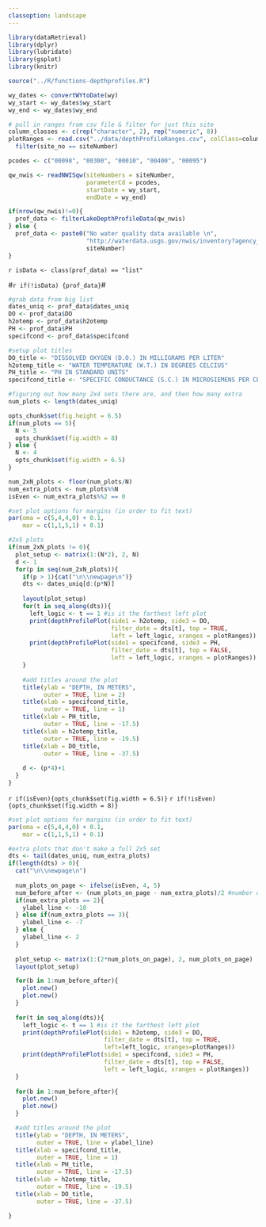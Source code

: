 ```yaml
---
classoption: landscape
---
```


```r
library(dataRetrieval)
library(dplyr)
library(lubridate)
library(gsplot)
library(knitr)

source("../R/functions-depthprofiles.R")
```

```r
wy_dates <- convertWYtoDate(wy)
wy_start <- wy_dates$wy_start
wy_end <- wy_dates$wy_end

# pull in ranges from csv file & filter for just this site
column_classes <- c(rep("character", 2), rep("numeric", 8))
plotRanges <- read.csv("../data/depthProfileRanges.csv", colClass=column_classes) %>% 
  filter(site_no == siteNumber)

pcodes <- c("00098", "00300", "00010", "00400", "00095")

qw_nwis <- readNWISqw(siteNumbers = siteNumber, 
                      parameterCd = pcodes, 
                      startDate = wy_start, 
                      endDate = wy_end)

if(nrow(qw_nwis)!=0){
  prof_data <- filterLakeDepthProfileData(qw_nwis)
} else {
  prof_data <- paste0("No water quality data available \n",
                      "http://waterdata.usgs.gov/nwis/inventory?agency_code=USGS&site_no=",
                      siteNumber)
}
```

`r isData <- class(prof_data) == "list"`

#`r if(!isData) {prof_data}`#

```r
#grab data from big list
dates_uniq <- prof_data$dates_uniq
DO <- prof_data$DO
h2otemp <- prof_data$h2otemp
PH <- prof_data$PH
specifcond <- prof_data$specifcond

#setup plot titles
DO_title <- "DISSOLVED OXYGEN (D.O.) IN MILLIGRAMS PER LITER"
h2otemp_title <- "WATER TEMPERATURE (W.T.) IN DEGREES CELCIUS"
PH_title <- "PH IN STANDARD UNITS"
specifcond_title <- "SPECIFIC CONDUCTANCE (S.C.) IN MICROSIEMENS PER CENTIMETER AT 25 DEGREES CELCIUS"

#figuring out how many 2x4 sets there are, and then how many extra
num_plots <- length(dates_uniq)

opts_chunk$set(fig.height = 6.5)
if(num_plots == 5){
  N <- 5
  opts_chunk$set(fig.width = 8)
} else {
  N <- 4
  opts_chunk$set(fig.width = 6.5)
}

num_2xN_plots <- floor(num_plots/N)
num_extra_plots <- num_plots%%N
isEven <- num_extra_plots%%2 == 0

```

```r

#set plot options for margins (in order to fit text)
par(oma = c(5,4,4,0) + 0.1,
    mar = c(1,1,5,1) + 0.1)

#2x5 plots
if(num_2xN_plots != 0){
  plot_setup <- matrix(1:(N*2), 2, N)
  d <- 1
  for(p in seq(num_2xN_plots)){
    if(p > 1){cat("\n\\newpage\n")}
    dts <- dates_uniq[d:(p*N)]
  
    layout(plot_setup)
    for(t in seq_along(dts)){
      left_logic <- t == 1 #is it the farthest left plot
      print(depthProfilePlot(side1 = h2otemp, side3 = DO, 
                             filter_date = dts[t], top = TRUE, 
                             left = left_logic, xranges = plotRanges))
      print(depthProfilePlot(side1 = specifcond, side3 = PH, 
                             filter_date = dts[t], top = FALSE, 
                             left = left_logic, xranges = plotRanges))
    }
    
    #add titles around the plot
    title(ylab = "DEPTH, IN METERS",
          outer = TRUE, line = 2)
    title(xlab = specifcond_title,
          outer = TRUE, line = 1)
    title(xlab = PH_title,
          outer = TRUE, line = -17.5)
    title(xlab = h2otemp_title,
          outer = TRUE, line = -19.5)
    title(xlab = DO_title,
          outer = TRUE, line = -37.5)
  
    d <- (p*4)+1
  }
} 

```

`r if(isEven){opts_chunk$set(fig.width = 6.5)}`
`r if(!isEven){opts_chunk$set(fig.width = 8)}`

```r

#set plot options for margins (in order to fit text)
par(oma = c(5,4,4,0) + 0.1,
    mar = c(1,1,5,1) + 0.1)

#extra plots that don't make a full 2x5 set 
dts <- tail(dates_uniq, num_extra_plots)
if(length(dts) > 0){
  cat("\n\\newpage\n")
  
  num_plots_on_page <- ifelse(isEven, 4, 5)
  num_before_after <- (num_plots_on_page - num_extra_plots)/2 #number of blank plots to center
  if(num_extra_plots == 2){
    ylabel_line <- -10
  } else if(num_extra_plots == 3){
    ylabel_line <- -7
  } else {
    ylabel_line <- 2
  }
  
  plot_setup <- matrix(1:(2*num_plots_on_page), 2, num_plots_on_page)
  layout(plot_setup)

  for(b in 1:num_before_after){
    plot.new()
    plot.new()
  }
  
  for(t in seq_along(dts)){
    left_logic <- t == 1 #is it the farthest left plot
    print(depthProfilePlot(side1 = h2otemp, side3 = DO, 
                           filter_date = dts[t], top = TRUE, 
                           left=left_logic, xranges=plotRanges))
    print(depthProfilePlot(side1 = specifcond, side3 = PH, 
                           filter_date = dts[t], top = FALSE, 
                           left = left_logic, xranges = plotRanges))
  }
  
  for(b in 1:num_before_after){
    plot.new()
    plot.new()
  }

  #add titles around the plot
  title(ylab = "DEPTH, IN METERS",
        outer = TRUE, line = ylabel_line)
  title(xlab = specifcond_title,
        outer = TRUE, line = 1)
  title(xlab = PH_title,
        outer = TRUE, line = -17.5)
  title(xlab = h2otemp_title,
        outer = TRUE, line = -19.5)
  title(xlab = DO_title,
        outer = TRUE, line = -37.5)

}

```
